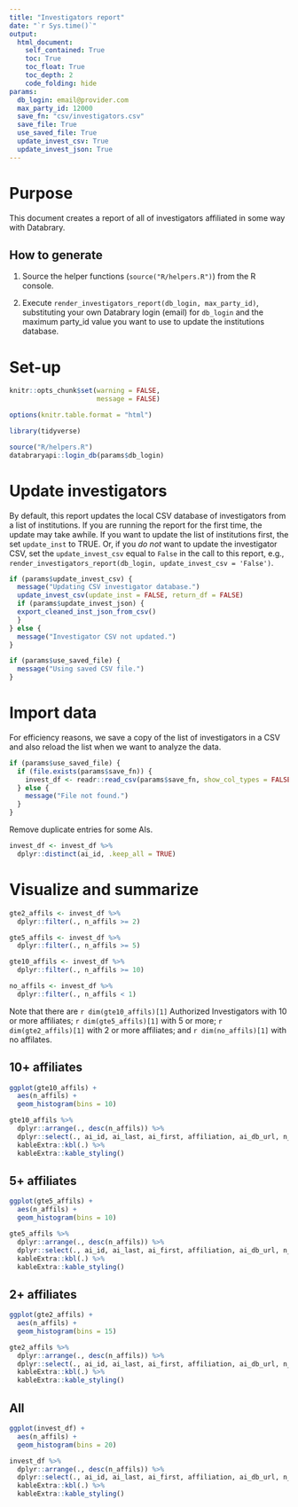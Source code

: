 ```yaml
---
title: "Investigators report"
date: "`r Sys.time()`"
output: 
  html_document:
    self_contained: True
    toc: True
    toc_float: True
    toc_depth: 2
    code_folding: hide
params:
  db_login: email@provider.com
  max_party_id: 12000
  save_fn: "csv/investigators.csv"
  save_file: True
  use_saved_file: True
  update_invest_csv: True
  update_invest_json: True
---
```


# Purpose

This document creates a report of all of investigators affiliated in some way with Databrary.

## How to generate

1. Source the helper functions (`source("R/helpers.R")`) from the R console.

2. Execute `render_investigators_report(db_login, max_party_id)`, substituting your own Databrary login (email) for `db_login` and the maximum party_id value you want to use to update the institutions database.

# Set-up

```r
knitr::opts_chunk$set(warning = FALSE,
                      message = FALSE)

options(knitr.table.format = "html") 

library(tidyverse)

source("R/helpers.R")
databraryapi::login_db(params$db_login)
```

# Update investigators

By default, this report updates the local CSV database of investigators from a list of institutions.
If you are running the report for the first time, the update may take awhile.
If you want to update the list of institutions first, the set `update_inst` to TRUE.
Or, if you *do not* want to update the investigator CSV, set the `update_invest_csv` equal to `False` in the call to this report, e.g., `render_investigators_report(db_login, update_invest_csv = 'False')`.

```r
if (params$update_invest_csv) {
  message("Updating CSV investigator database.")
  update_invest_csv(update_inst = FALSE, return_df = FALSE)
  if (params$update_invest_json) {
  export_cleaned_inst_json_from_csv()    
  }
} else {
  message("Investigator CSV not updated.")
}

if (params$use_saved_file) {
  message("Using saved CSV file.")
}
```

# Import data

For efficiency reasons, we save a copy of the list of investigators in a CSV and also reload the list when we want to analyze the data.

```r
if (params$use_saved_file) {
  if (file.exists(params$save_fn)) {
    invest_df <- readr::read_csv(params$save_fn, show_col_types = FALSE)
  } else {
    message("File not found.")
  }
}
```

Remove duplicate entries for some AIs.

```r
invest_df <- invest_df %>%
  dplyr::distinct(ai_id, .keep_all = TRUE)
```


# Visualize and summarize {.tabset .tabset-fade .tabset-pills}

```r
gte2_affils <- invest_df %>%
  dplyr::filter(., n_affils >= 2)

gte5_affils <- invest_df %>%
  dplyr::filter(., n_affils >= 5)

gte10_affils <- invest_df %>%
  dplyr::filter(., n_affils >= 10)

no_affils <- invest_df %>%
  dplyr::filter(., n_affils < 1)
```

Note that there are `r dim(gte10_affils)[1]` Authorized Investigators with 10 or more affiliates; `r dim(gte5_affils)[1]` with 5 or more; `r dim(gte2_affils)[1]` with 2 or more affiliates; and `r dim(no_affils)[1]` with no affilates.

## 10+ affiliates

```r
ggplot(gte10_affils) +
  aes(n_affils) +
  geom_histogram(bins = 10)
```

```r
gte10_affils %>%
  dplyr::arrange(., desc(n_affils)) %>%
  dplyr::select(., ai_id, ai_last, ai_first, affiliation, ai_db_url, n_affils) %>%
  kableExtra::kbl(.) %>%
  kableExtra::kable_styling()
```

## 5+ affiliates

```r
ggplot(gte5_affils) +
  aes(n_affils) +
  geom_histogram(bins = 10)
```

```r
gte5_affils %>%
  dplyr::arrange(., desc(n_affils)) %>%
  dplyr::select(., ai_id, ai_last, ai_first, affiliation, ai_db_url, n_affils) %>%
  kableExtra::kbl(.) %>%
  kableExtra::kable_styling()
```

## 2+ affiliates

```r
ggplot(gte2_affils) +
  aes(n_affils) +
  geom_histogram(bins = 15)
```

```r
gte2_affils %>%
  dplyr::arrange(., desc(n_affils)) %>%
  dplyr::select(., ai_id, ai_last, ai_first, affiliation, ai_db_url, n_affils) %>%
  kableExtra::kbl(.) %>%
  kableExtra::kable_styling()
```

## All

```r
ggplot(invest_df) +
  aes(n_affils) +
  geom_histogram(bins = 20)
```

```r
invest_df %>%
  dplyr::arrange(., desc(n_affils)) %>%
  dplyr::select(., ai_id, ai_last, ai_first, affiliation, ai_db_url, n_affils) %>%
  kableExtra::kbl(.) %>%
  kableExtra::kable_styling()
```

